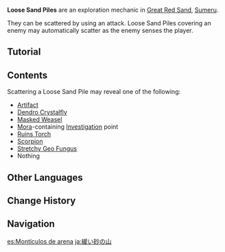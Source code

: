 {{Terminology Infobox
|image     = Loose Sand Pile.png
|type      = Exploration
|region    = Sumeru
|subregion = Great Red Sand
}}
'''Loose Sand Piles''' are an exploration mechanic in [[Great Red Sand]], [[Sumeru]].

They can be scattered by using an {{Anemo}} attack. Loose Sand Piles covering an enemy may automatically scatter as the enemy senses the player.

==Tutorial==
{{Tutorial|Loose Sand Piles}}

==Contents==
Scattering a Loose Sand Pile may reveal one of the following:
* [[Artifact]]{{Verify|which? what quality?}}
* [[Dendro Crystalfly]]
* [[Masked Weasel]]
* [[Mora]]-containing [[Investigation]] point
* [[Ruins Torch]]
* [[Scorpion]]
* [[Stretchy Geo Fungus]]
* Nothing

==Other Languages==
{{Other Languages
|en      = Loose Sand Pile
|zhs     = 松散的沙堆
|zhs_rm  = Sōngsǎn de Shāduī
|zht     = 鬆散的沙堆
|zht_rm  = Sōngsǎn de Shāduī
|zh_tl   = Loose Sand Pile
|ja      = 緩い砂の山
|ja_rm   = Yurui Suna no Yama
|ja_tl   = Loose Sand Pile
|ko      = 흩어진 모래더미
|ko_tl   = Scattered Sand Pile
|es      = Montículos de arena
|es_tl   = Sand Mounds
|fr      = Tas de sable facilement dispersé
|fr_tl   = Sand Pile Easily Scattered
|ru      = Кучи рыхлого песка
|ru_tl   = Piles of Loose Sand
|th      = กองทรายที่หละหลวม
|th_rm   = 
|th_tl   = 
|vi      = Đống Cát Rời Rạc
|vi_tl   = 
|de      = Lose Sandhügel
|de_tl   = Loose Sand Mound
|id      = Tumpukan Pasir Renggang
|id_tl   = Pile of Loose Sand
|pt      = Pilhas Soltas de Areia
|pt_tl   = 
|tr      = Gevşek Kum Yığını
|tr_tl   = Loose Sand Pile
|it      = Mucchio di sabbia sfusa
|it_tl   = 
}}

==Change History==
{{Change History|3.1}}

==Navigation==
{{Exploration Navbox|Sumeru}}

[[es:Montículos de arena]]
[[ja:緩い砂の山]]
